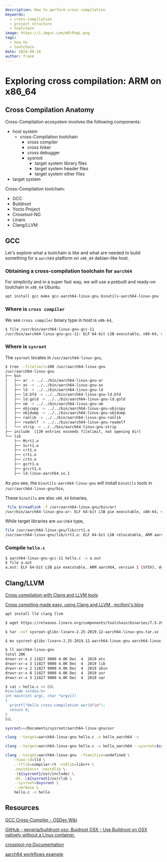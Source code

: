 ```yaml
---
description: How to perform cross compilation
keywords:
  - cross-compilation
  - project structure
  - toolchain
image: https://i.imgur.com/mErPwqL.png
tags:
  - how-to
  - toolchain
date: 2024-09-18
author: frank
---
```


# Exploring cross compilation: ARM on x86_64

## Cross Compilation Anatomy

Cross-Compilation ecosystem involves the following components:

- host system
  - cross-Compilation toolchain
    - cross compiler
    - cross linker
    - cross debugger
    - sysroot
      - target system library files
      - target system header files
      - target system other files
- target system

<!--truncate-->

Cross-Compilation toolchain:

- GCC
- Buildroot
- Yocto Project
- Crosstool-NG
- Linaro
- Clang/LLVM

## GCC

Let's explore what a toolchain is like and what are needed to build something for a `aarch64` platform on `x86_64` debian-like host.

### Obtaining a cross-compilation toolchain for `aarch64`

For simplicity and in a super fast way, we will use a prebuilt and ready-on toolchain in `x86_64` Ubuntu.

```sh
apt install gcc make gcc-aarch64-linux-gnu binutils-aarch64-linux-gnu
```

### Where is `cross compiler`

We see `cross compiler` binary type in host is `x86-64`,

```sh
$ file /usr/bin/aarch64-linux-gnu-gcc-11
/usr/bin/aarch64-linux-gnu-gcc-11: ELF 64-bit LSB executable, x86-64, version 1 (GNU/Linux), dynamically linked, interpreter /lib64/ld-linux-x86-64.so.2, BuildID[sha1]=b1112487d0dcb759db32e15b8f40f28a05484272, for GNU/Linux 3.2.0, stripped
```

### Where is `sysroot`

The `sysroot` locates in `/usr/aarch64-linux-gnu`,

```sh
$ tree --filelimit=100 /usr/aarch64-linux-gnu
/usr/aarch64-linux-gnu
├── bin
│   ├── ar -> ../../bin/aarch64-linux-gnu-ar
│   ├── as -> ../../bin/aarch64-linux-gnu-as
│   ├── ld -> ../../bin/aarch64-linux-gnu-ld
│   ├── ld.bfd -> ../../bin/aarch64-linux-gnu-ld.bfd
│   ├── ld.gold -> ../../bin/aarch64-linux-gnu-ld.gold
│   ├── nm -> ../../bin/aarch64-linux-gnu-nm
│   ├── objcopy -> ../../bin/aarch64-linux-gnu-objcopy
│   ├── objdump -> ../../bin/aarch64-linux-gnu-objdump
│   ├── ranlib -> ../../bin/aarch64-linux-gnu-ranlib
│   ├── readelf -> ../../bin/aarch64-linux-gnu-readelf
│   └── strip -> ../../bin/aarch64-linux-gnu-strip
├── include  [139 entries exceeds filelimit, not opening dir]
└── lib
    ├── Mcrt1.o
    ├── Scrt1.o
    ├── crt1.o
    ├── crti.o
    ├── crtn.o
    ├── gcrt1.o
    ├── grcrt1.o
    ├── ld-linux-aarch64.so.1
```

As you see, the `binutils-aarch64-linux-gnu` will install `binutils` tools in `/usr/aarch64-linux-gnu/bin`,

These `binutils` are also `x86_64` binaries,

```sh
 file $(readlink -f /usr/aarch64-linux-gnu/bin/ar)
/usr/bin/aarch64-linux-gnu-ar: ELF 64-bit LSB pie executable, x86-64, version 1 (SYSV), dynamically linked, interpreter /lib64/ld-linux-x86-64.so.2, BuildID[sha1]=4f75b6dc6fe5ae92c78a51e6479ca2c65bbf5335, for GNU/Linux 3.2.0, stripped
```

While target libraries are `aarch64` type,

```sh
file /usr/aarch64-linux-gnu/lib/crt1.o
/usr/aarch64-linux-gnu/lib/crt1.o: ELF 64-bit LSB relocatable, ARM aarch64, version 1 (SYSV), for GNU/Linux 3.7.0, not stripped
```

### Compile `hello.c`

```sh
$ aarch64-linux-gnu-gcc-11 hello.c -o a.out
$ file a.out
a.out: ELF 64-bit LSB pie executable, ARM aarch64, version 1 (SYSV), dynamically linked, interpreter /lib/ld-linux-aarch64.so.1, BuildID[sha1]=367c436db0697f16039d9249e4a4e809ef9e68b3, for GNU/Linux 3.7.0, not stripped
```

## Clang/LLVM

[Cross compilation with Clang and LLVM tools](https://static.linaro.org/connect/bkk19/presentations/bkk19-210.pdf)

[Cross compiling made easy, using Clang and LLVM · mcilloni's blog](https://mcilloni.ovh/2021/02/09/cxx-cross-clang/)

```sh
apt install lld clang llvm
```

```sh
$ wget https://releases.linaro.org/components/toolchain/binaries/7.5-2019.12/aarch64-linux-gnu/sysroot-glibc-linaro-2.25-2019.12-aarch64-linux-gnu.tar.xz

$ tar -xvf sysroot-glibc-linaro-2.25-2019.12-aarch64-linux-gnu.tar.xz

$ mv sysroot-glibc-linaro-2.25-2019.12-aarch64-linux-gnu aarch64-linux-gnu
```

```sh
$ ll aarch64-linux-gnu
total 20K
drwxr-xr-x 2 11827 9000 4.0K Dec  4  2019 etc
drwxr-xr-x 3 11827 9000 4.0K Dec  4  2019 lib
drwxr-xr-x 2 11827 9000 4.0K Dec  4  2019 sbin
drwxr-xr-x 8 11827 9000 4.0K Dec  4  2019 usr
drwxr-xr-x 3 11827 9000 4.0K Dec  4  2019 var
```


```sh
$ cat > hello.c << EOL
#include <stdio.h>
int main(int argc, char *argv[])
{
  printf("Hello cross-compilation world!\n");
  return 0;
}
EOL
```

```sh
sysroot=~/Documents/sysroot/aarch64-linux-gnu/usr
```

```sh
clang --target=aarch64-linux-gnu hello.c -o hello_aarch64 -v
```

```sh
clang --target=aarch64-linux-gnu hello.c -o hello_aarch64 --sysroot=$sysroot -v
```

```sh
clang --target=aarch64-linux-gnu  -fsanitize=undefined \
    -fuse-ld=lld \
    --rtlib=compiler-rt -stdlib=libc++ \
    -nostdinc++ -nostdlib \
    -I${sysroot}/usr/include/ \
    -Wl,-L${sysroot}/usr/lib \
    --sysroot=$sysroot \
    --verbose \
    hello.c -o hello
```

## Resources

[GCC Cross-Compiler - OSDev Wiki](https://wiki.osdev.org/GCC_Cross-Compiler)

[GitHub - generia/buildroot-osx: Buidroot OSX - Use Buildroot on OSX natively without a Linux container.](https://github.com/generia/buildroot-osx)

[crosstool-ng Documentation](https://crosstool-ng.github.io/docs/)

[aarch64 workflows example](https://github.com/messense/homebrew-macos-cross-toolchains/blob/main/.github/workflows/aarch64.yml)
